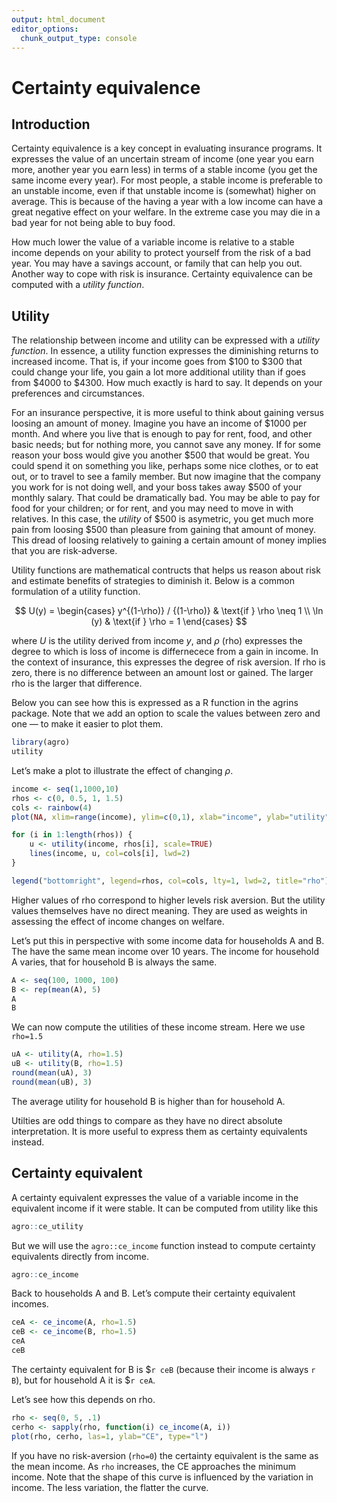 ```yaml
---
output: html_document
editor_options: 
  chunk_output_type: console
---
```


# Certainty equivalence

## Introduction 

Certainty equivalence is a key concept in evaluating insurance programs. It expresses the value of an uncertain stream of income (one year you earn more, another year you earn less) in terms of a stable income (you get the same income every year). For most people, a stable income is preferable to an unstable income, even if that unstable income is (somewhat) higher on average. This is because of the having a year with a low income can have a great negative effect on your welfare. In the extreme case you may die in a bad year for not being able to buy food. 

How much lower the value of a variable income is relative to a stable income depends on your ability to protect yourself from the risk of a bad year. You may have a savings account, or family that can help you out. Another way to cope with risk is insurance. Certainty equivalence can be computed with a *utility function*.


## Utility 

The relationship between income and utility can be expressed with a *utility function*. In essence, a utility function expresses the diminishing returns to increased income. That is, if your income goes from $100 to $300 that could change your life, you gain a lot more additional utility than if goes from $4000 to $4300. How much exactly is hard to say. It depends on your preferences and circumstances.  

For an insurance perspective, it is more useful to think about gaining versus loosing an amount of money. Imagine you have an income of $1000 per month. And where you live that is enough to pay for rent, food, and other basic needs; but for nothing more, you cannot save any money. If for some reason your boss would give you another $500 that would be great. You could spend it on something you like, perhaps some nice clothes, or to eat out, or to travel to see a family member. But now imagine that the company you work for is not doing well, and your boss takes away $500 of your monthly salary. That could be dramatically bad. You may be able to pay for food for your children; or for rent, and you may need to move in with relatives. In this case, the *utility* of $500 is asymetric, you get much more pain from loosing $500 than pleasure from gaining that amount of money. This dread of loosing relatively to gaining a certain amount of money implies that you are risk-adverse. 


Utility functions are mathematical contructs that helps us reason about risk and estimate benefits of strategies to diminish it. Below is a common formulation of a utility function. 

$$
    U(y) = \begin{cases} y^{(1-\rho)} / {(1-\rho)}    & \text{if } \rho \neq 1 \\
    \ln (y) & \text{if } \rho = 1
    \end{cases}
$$

where *U* is the utility derived from income *y*, and $\rho$ (rho) expresses the degree to which is loss of income is differnecece from a gain in income. In the context of insurance, this expresses the degree of risk aversion. If rho is zero, there is no difference between an amount lost or gained. The larger rho is the larger that difference.

Below you can see how this is expressed as a R function in the agrins package. Note that we add an option to scale the values between zero and one --- to make it easier to plot them. 

```r
library(agro)
utility
```

Let's make a plot to illustrate the effect of changing $\rho$.

```r
income <- seq(1,1000,10)
rhos <- c(0, 0.5, 1, 1.5)
cols <- rainbow(4)
plot(NA, xlim=range(income), ylim=c(0,1), xlab="income", ylab="utility", type="n", las=1)

for (i in 1:length(rhos)) {
	u <- utility(income, rhos[i], scale=TRUE)
	lines(income, u, col=cols[i], lwd=2)
}

legend("bottomright", legend=rhos, col=cols, lty=1, lwd=2, title="rho")

```

Higher values of rho correspond to higher levels risk aversion. But the utility values themselves have no direct meaning. They are used as weights in assessing the effect of income changes on welfare. 

Let's put this in perspective with some income data for households A and B. The have the same mean income over 10 years. The income for household A varies, that for household B is always the same.

```r
A <- seq(100, 1000, 100)
B <- rep(mean(A), 5)
A
B
```

We can now compute the utilities of these income stream. Here we use `rho=1.5`

```r
uA <- utility(A, rho=1.5)
uB <- utility(B, rho=1.5)
round(mean(uA), 3)
round(mean(uB), 3)
```

The average utility for household B is higher than for household A. 

Utilties are odd things to compare as they have no direct absolute interpretation. It is more useful to express them as certainty equivalents instead. 


## Certainty equivalent

A certainty equivalent expresses the value of a variable income in the equivalent income if it were stable. It can be computed from utility like this

```r
agro::ce_utility
```

But we will use the `agro::ce_income` function instead to compute certainty equivalents directly from income. 

```r
agro::ce_income
```

Back to households A and B. Let's compute their certainty equivalent incomes.

```r
ceA <- ce_income(A, rho=1.5)
ceB <- ce_income(B, rho=1.5)
ceA
ceB
```

The certainty equivalent for B is $`r ceB` (because their income is always `r B`), but for household A it is $`r ceA`. 

Let's see how this depends on rho. 

```r
rho <- seq(0, 5, .1)
cerho <- sapply(rho, function(i) ce_income(A, i))
plot(rho, cerho, las=1, ylab="CE", type="l")
```

If you have no risk-aversion (`rho=0`) the certainty equivalent is the same as the mean income. As `rho` increases, the CE approaches the minimum income. Note that the shape of this curve is influenced by the variation in income. The less variation, the flatter the curve.


